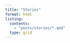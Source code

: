 ```yaml
---
title: "Stories"
format: html
listing: 
  contents: 
    - "posts/stories/*.qmd"
  type: grid
---
```

